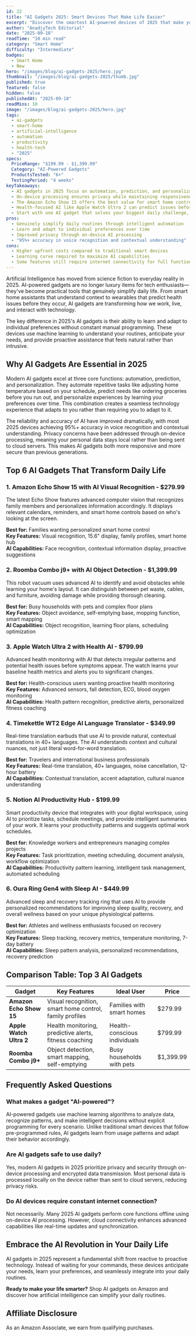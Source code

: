 ```yaml
---
id: 22
title: "AI Gadgets 2025: Smart Devices That Make Life Easier"
excerpt: "Discover the smartest AI-powered devices of 2025 that make your daily routines faster, simpler, and more efficient."
author: "AnadjyTech Editorial"
date: "2025-09-18"
readTime: "10 min read"
category: "Smart Home"
difficulty: "Intermediate"
badges:
  - Smart Home
  - New
hero: "/images/blog/ai-gadgets-2025/hero.jpg"
thumbnail: "/images/blog/ai-gadgets-2025/thumb.jpg"
published: true
featured: false
hidden: false
publishedAt: "2025-09-18"
readMins: 10
image: "/images/blog/ai-gadgets-2025/hero.jpg"
tags:
  - ai-gadgets
  - smart-home
  - artificial-intelligence
  - automation
  - productivity
  - health-tech
  - "2025"
specs:
  PriceRange: "$199.99 - $1,399.99"
  Category: "AI-Powered Gadgets"
  ProductsTested: "6+"
  TestingPeriod: "4 weeks"
keyTakeaways:
  - AI gadgets in 2025 focus on automation, prediction, and personalization
  - On-device processing ensures privacy while maintaining responsiveness
  - The Amazon Echo Show 15 offers the best value for smart home control at $279.99
  - Health-focused AI like Apple Watch Ultra 2 can predict issues before symptoms appear
  - Start with one AI gadget that solves your biggest daily challenge, then expand gradually
pros:
  - Genuinely simplify daily routines through intelligent automation
  - Learn and adapt to individual preferences over time
  - Improved privacy through on-device AI processing
  - "95%+ accuracy in voice recognition and contextual understanding"
cons:
  - Higher upfront costs compared to traditional smart devices
  - Learning curve required to maximize AI capabilities
  - Some features still require internet connectivity for full functionality
---
```



Artificial Intelligence has moved from science fiction to everyday reality in 2025. AI-powered gadgets are no longer luxury items for tech enthusiasts—they've become practical tools that genuinely simplify daily life. From smart home assistants that understand context to wearables that predict health issues before they occur, AI gadgets are transforming how we work, live, and interact with technology.

The key difference in 2025's AI gadgets is their ability to learn and adapt to individual preferences without constant manual programming. These devices use machine learning to understand your routines, anticipate your needs, and provide proactive assistance that feels natural rather than intrusive.

## Why AI Gadgets Are Essential in 2025

Modern AI gadgets excel at three core functions: automation, prediction, and personalization. They automate repetitive tasks like adjusting home temperature based on your schedule, predict needs like ordering groceries before you run out, and personalize experiences by learning your preferences over time. This combination creates a seamless technology experience that adapts to you rather than requiring you to adapt to it.

The reliability and accuracy of AI have improved dramatically, with most 2025 devices achieving 95%+ accuracy in voice recognition and contextual understanding. Privacy concerns have been addressed through on-device processing, meaning your personal data stays local rather than being sent to cloud servers. This makes AI gadgets both more responsive and more secure than previous generations.

## Top 6 AI Gadgets That Transform Daily Life

### 1. Amazon Echo Show 15 with AI Visual Recognition - $279.99
The latest Echo Show features advanced computer vision that recognizes family members and personalizes information accordingly. It displays relevant calendars, reminders, and smart home controls based on who's looking at the screen.

**Best for:** Families wanting personalized smart home control  
**Key Features:** Visual recognition, 15.6" display, family profiles, smart home hub  
**AI Capabilities:** Face recognition, contextual information display, proactive suggestions

### 2. Roomba Combo j9+ with AI Object Detection - $1,399.99
This robot vacuum uses advanced AI to identify and avoid obstacles while learning your home's layout. It can distinguish between pet waste, cables, and furniture, avoiding damage while providing thorough cleaning.

**Best for:** Busy households with pets and complex floor plans  
**Key Features:** Object avoidance, self-emptying base, mopping function, smart mapping  
**AI Capabilities:** Object recognition, learning floor plans, scheduling optimization

### 3. Apple Watch Ultra 2 with Health AI - $799.99
Advanced health monitoring with AI that detects irregular patterns and potential health issues before symptoms appear. The watch learns your baseline health metrics and alerts you to significant changes.

**Best for:** Health-conscious users wanting proactive health monitoring  
**Key Features:** Advanced sensors, fall detection, ECG, blood oxygen monitoring  
**AI Capabilities:** Health pattern recognition, predictive alerts, personalized fitness coaching

### 4. Timekettle WT2 Edge AI Language Translator - $349.99
Real-time translation earbuds that use AI to provide natural, contextual translations in 40+ languages. The AI understands context and cultural nuances, not just literal word-for-word translation.

**Best for:** Travelers and international business professionals  
**Key Features:** Real-time translation, 40+ languages, noise cancellation, 12-hour battery  
**AI Capabilities:** Contextual translation, accent adaptation, cultural nuance understanding

### 5. Notion AI Productivity Hub - $199.99
Smart productivity device that integrates with your digital workspace, using AI to prioritize tasks, schedule meetings, and provide intelligent summaries of your work. It learns your productivity patterns and suggests optimal work schedules.

**Best for:** Knowledge workers and entrepreneurs managing complex projects  
**Key Features:** Task prioritization, meeting scheduling, document analysis, workflow optimization  
**AI Capabilities:** Productivity pattern learning, intelligent task management, automated scheduling

### 6. Oura Ring Gen4 with Sleep AI - $449.99
Advanced sleep and recovery tracking ring that uses AI to provide personalized recommendations for improving sleep quality, recovery, and overall wellness based on your unique physiological patterns.

**Best for:** Athletes and wellness enthusiasts focused on recovery optimization  
**Key Features:** Sleep tracking, recovery metrics, temperature monitoring, 7-day battery  
**AI Capabilities:** Sleep pattern analysis, personalized recommendations, recovery prediction

## Comparison Table: Top 3 AI Gadgets

| Gadget | Key Features | Ideal User | Price |
|--------|---------------|------------|-------|
| **Amazon Echo Show 15** | Visual recognition, smart home control, family profiles | Families with smart homes | $279.99 |
| **Apple Watch Ultra 2** | Health monitoring, predictive alerts, fitness coaching | Health-conscious individuals | $799.99 |
| **Roomba Combo j9+** | Object detection, smart mapping, self-emptying | Busy households with pets | $1,399.99 |

## Frequently Asked Questions

### What makes a gadget "AI-powered"?
AI-powered gadgets use machine learning algorithms to analyze data, recognize patterns, and make intelligent decisions without explicit programming for every scenario. Unlike traditional smart devices that follow pre-programmed rules, AI gadgets learn from usage patterns and adapt their behavior accordingly.

### Are AI gadgets safe to use daily?
Yes, modern AI gadgets in 2025 prioritize privacy and security through on-device processing and encrypted data transmission. Most personal data is processed locally on the device rather than sent to cloud servers, reducing privacy risks.

### Do AI devices require constant internet connection?
Not necessarily. Many 2025 AI gadgets perform core functions offline using on-device AI processing. However, cloud connectivity enhances advanced capabilities like real-time updates and synchronization.

## Embrace the AI Revolution in Your Daily Life

AI gadgets in 2025 represent a fundamental shift from reactive to proactive technology. Instead of waiting for your commands, these devices anticipate your needs, learn your preferences, and seamlessly integrate into your daily routines.

**Ready to make your life smarter?** Shop AI gadgets on Amazon and discover how artificial intelligence can simplify your daily routines.

## Affiliate Disclosure
As an Amazon Associate, we earn from qualifying purchases.
